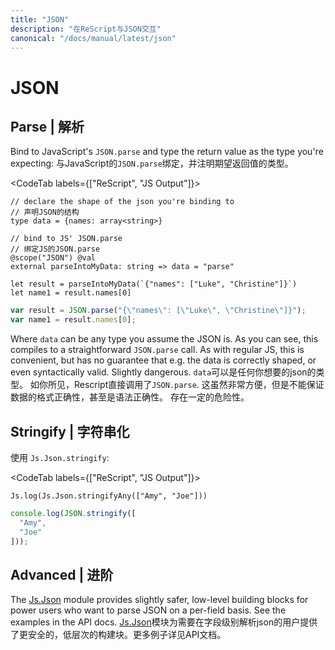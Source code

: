 ```yaml
---
title: "JSON"
description: "在ReScript与JSON交互"
canonical: "/docs/manual/latest/json"
---
```


# JSON

## Parse | 解析

Bind to JavaScript's `JSON.parse` and type the return value as the type you're expecting:
与JavaScript的`JSON.parse`绑定，并注明期望返回值的类型。

<CodeTab labels={["ReScript", "JS Output"]}>

```res example
// declare the shape of the json you're binding to
// 声明JSON的结构
type data = {names: array<string>}

// bind to JS' JSON.parse
// 绑定JS的JSON.parse
@scope("JSON") @val
external parseIntoMyData: string => data = "parse"

let result = parseIntoMyData(`{"names": ["Luke", "Christine"]}`)
let name1 = result.names[0]
```
```js
var result = JSON.parse("{\"names\": [\"Luke\", \"Christine\"]}");
var name1 = result.names[0];
```

</CodeTab>

Where `data` can be any type you assume the JSON is. As you can see, this compiles to a straightforward `JSON.parse` call. As with regular JS, this is convenient, but has no guarantee that e.g. the data is correctly shaped, or even syntactically valid. Slightly dangerous.
`data`可以是任何你想要的json的类型。 如你所见，Rescript直接调用了`JSON.parse`.  这虽然非常方便，但是不能保证数据的格式正确性，甚至是语法正确性。 存在一定的危险性。

## Stringify | 字符串化

使用 `Js.Json.stringify`:

<CodeTab labels={["ReScript", "JS Output"]}>

```res example
Js.log(Js.Json.stringifyAny(["Amy", "Joe"]))
```
```js
console.log(JSON.stringify([
  "Amy",
  "Joe"
]));
```

</CodeTab>

## Advanced | 进阶

The [Js.Json](api/js/json) module provides slightly safer, low-level building blocks for power users who want to parse JSON on a per-field basis. See the examples in the API docs.
[Js.Json](api/js/json)模块为需要在字段级别解析json的用户提供了更安全的，低层次的构建块。更多例子详见API文档。
